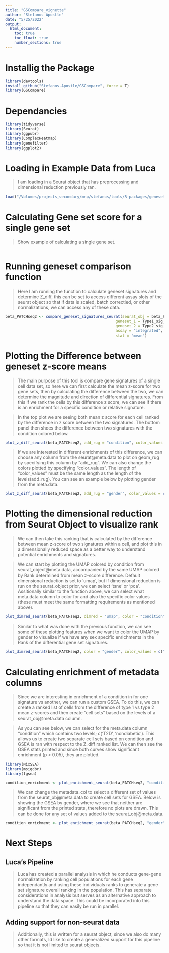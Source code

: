 ```yaml
---
title: "GSCompare_vignette"
author: "Stefanos Apostle"
date: "5/25/2022"
output: 
  html_document:
    toc: true
    toc_float: true
    number_sections: true
---
```




# Installig the Package
```r
library(devtools)
install_github("Stefanos-Apostle/GSCompare", force = T)
library(GSCompare)
```

# Dependancies
```r
library(tidyverse)
library(Seurat)
library(ggpubr)
library(ComplexHeatmap)
library(genefilter)
library(ggplot2)
```



# Loading in Example Data from Luca

> I am loading in a Seurat object that has preprocessing and dimensional reduction previously ran.

```r
load("/Volumes/projects_secondary/mnp/stefanos/tools/R-packages/geneset_signatures/ENV.RData")
```


# Calculating Gene set score for a single gene set

> Show example of calculating a single gene set.


```r



```






# Running geneset comparison function

> Here I am running the function to calculate geneset signatures and determine Z_diff, this can be set to access different assay slots of the seurat object so that if data is scaled, batch correctied, or other normalizations, we can access any of these data.



```r
beta_PATCHseq2 <- compare_geneset_signatures_seurat(seurat_obj = beta_PATCHseq2,
                                                 geneset_1 = Type1_sig_all_hgnc, 
                                                 geneset_2 = Type2_sig_all_hgnc,
                                                 assay = "integrated",
                                                 stat = "mean")
```


# Plotting the Difference between geneset z-score means 

> The main purpose of this tool is compare gene signatures of a single cell data set, so here we can first calculate the mean z-score for two gene sets, then by calculating the difference between the two, we can determine the magnitude and direction of differential signatures. From this if we rank the cells by this difference z score, we can see if there is an enrichment for a specific condition or relative signature. 

> In the top plot we are seeing both mean z score for each cell ranked by the difference in z score between the two signatures. The bottom panel then shoes the difference between two signatures with the condition colored below. 

```r
plot_z_diff_seurat(beta_PATCHseq2, add_rug = "condition", color_values = c("grey", "red"))
```


> If we are interested in different enrichments of this difference, we can choose any column from the seurat@meta.data to plot on geom_rug by specifying this column by "add_rug". We can also change the colors plotted by specifying "color_values". The length of "color_values" must be the same length as the length of the levels(add_rug). You can see an example below by plotting gender from the meta.data. 

```r
plot_z_diff_seurat(beta_PATCHseq2, add_rug = "gender", color_values = c("pink", "light blue"))
```





# Plotting the dimensional reduction from Seurat Object to visualize rank

> We can then take this ranking that is calculated by the difference between mean z-score of two signatures within a cell, and plot this in a dimensionally reduced space as a better way to understand potential enrichments and signatures. 


> We can start by plotting the UMAP colored by condition from seurat_object@meta.data, accompanied by the same UMAP colored by Rank determined from mean z-score difference. Default dimensional reduction is set to 'umap', but if dimensional reduction is run on the seurat_object prior, we can select 'tsne' or 'pca'. Assitionally similar to the function above, we can select what meta.data column to color for and also the specific color values (these must meet the same formatting requirements as mentioned above).

```r
plot_dimred_seurat(beta_PATCHseq2, dimred = "umap", color = "condition", color_values = c("grey", "red"))
```


> Similar to what was done with the previous function, we can see some of these plotting features when we want to color the UMAP by gender to visualize if we have any sex specific enrichments in the Rank of the differential gene set signatures.


```r
plot_dimred_seurat(beta_PATCHseq2, color = "gender", color_values = c("pink", "light blue"))
```


# Calculating enrichment of metadata columns

> Since we are interesting in enrichment of a condition in for one signature vs another, we can run a custom GSEA. To do this, we can create a ranked list of cells from the difference of type 1 vs type 2 mean z-scores and then create "cell sets" based on the levels of a seurat_obj@meta.data column. 

> As you can see below, we can select for the meta.data column "condition" which contains two levels; c('T2D', 'nondiabetic'). This allows us to create two separate cell sets based on condition and GSEA is ran with respect to the Z_diff ranked list. We can then see the GSEA stats printed and since both curves show significant enrichment (p < 0.05), they are plotted. 


```r

library(NixSEA)
library(msigdbr)
library(fgsea)

condition_enrichment <- plot_enrichment_seurat(beta_PATCHseq2, "condition")
```

> We can change the metadata_col to select a different set of values from the seurat_obj@meta.data to create cell sets for GSEA. Below is showing the GSEA by gender, where we see that neither are significant from the printed stats, therefore no plots are drawn. This can be done for any set of values added to the seurat_obj@meta.data.


```r
condition_enrichment <- plot_enrichment_seurat(beta_PATCHseq2, "gender")
```



# Next Steps

## Luca's Pipeline
> Luca has created a parallel analysis in which he conducts gene-gene normalization by ranking cell populations for each gene independantly and using these individuals ranks to generate a gene set signature overall ranking in the population. This has separate considerations in analysis but serves as an alternative approach to understand the data space. This could be incorporated into this pipeline so that they can easily be run in parallel. 

## Adding support for non-seurat data
> Additionally, this is written for a seurat object, since we also do many other formats, Id like to create a generalized support for this pipeline so that it is not limited to seurat objects.






























































































